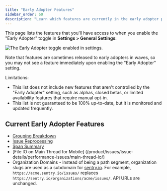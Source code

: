 ```yaml
---
title: "Early Adopter Features"
sidebar_order: 60
description: "Learn which features are currently in the early adopter phase."
---
```


This page lists the features that you'll have access to when you enable the "Early Adopter" toggle in **Settings > General Settings**:

![The Early Adopter toggle enabled in settings.](early-adopter-toggle.png)

Note that features are sometimes released to early adopters in waves, so you may not see a feature immediately upon enabling the "Early Adopter" setting.

Limitations:

- This list does not include new features that aren't controlled by the "Early Adopter" setting, such as alphas, closed betas, or limited availability features that require manual opt-in.
- This list is not guaranteed to be 100% up-to-date, but it is monitored and updated frequently.

## Current Early Adopter Features

- [Grouping Breakdown](/product/data-management-settings/event-grouping/grouping-breakdown/)
- [Issue Reprocessing](/product/issues/reprocessing/)
- [Span Summary](/product/performance/transaction-summary/#span-summary)
- [File IO on Main Thread for Mobile] (/product/issues/issue-details/performance-issues/main-thread-io/)
- Organization Domains - Instead of being a path segment, organization slugs are used as a subdomain for [sentry.io](https://sentry.io). For example, `https://acme.sentry.io/issues/` replaces `https://sentry.io/organizations/acme/issues/`. API URLs are unchanged. 

